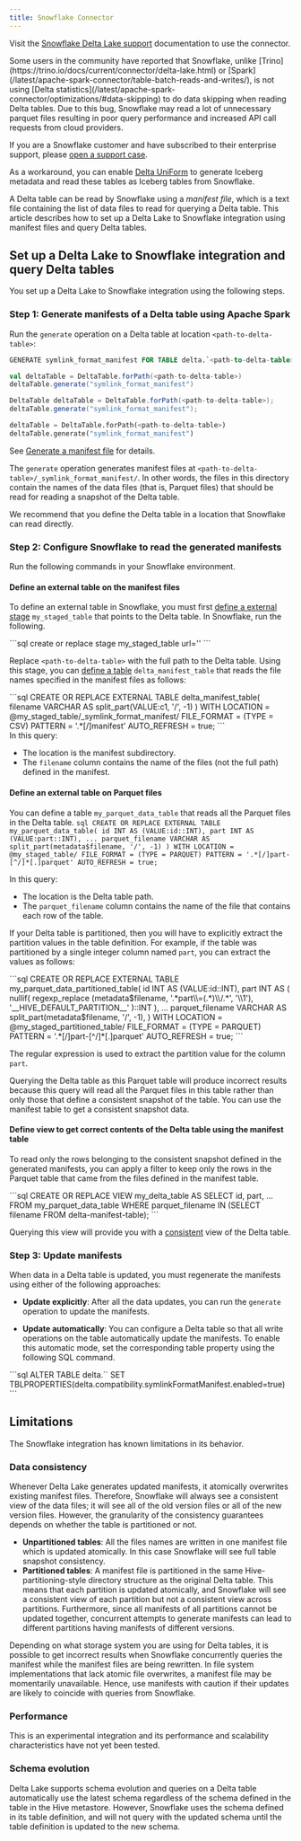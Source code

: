 ```yaml
---
title: Snowflake Connector
---
```



Visit the [Snowflake Delta Lake support](https://docs.snowflake.com/en/user-guide/tables-external-intro.html#delta-lake-support) documentation to use the connector.

<Aside type="caution" title="Important">
Some users in the community have reported that Snowflake, unlike [Trino](https://trino.io/docs/current/connector/delta-lake.html) or [Spark](/latest/apache-spark-connector/table-batch-reads-and-writes/), is not using [Delta statistics](/latest/apache-spark-connector/optimizations/#data-skipping) to do data skipping when reading Delta tables. Due to this bug, Snowflake may read a lot of unnecessary parquet files resulting in poor query performance and increased API call requests from cloud providers.

If you are a Snowflake customer and have subscribed to their enterprise support, please [open a support case](https://community.snowflake.com/s/article/How-To-Submit-a-Support-Case-in-Snowflake-Lodge).

As a workaround, you can enable [Delta UniForm](/latest/apache-spark-connector/universal-format-uniform/) to generate Iceberg metadata and read these tables as Iceberg tables from Snowflake.
</Aside>

A Delta table can be read by Snowflake using a *manifest file*, which is a text file containing the list of data files to read for querying a Delta table. This article describes how to set up a Delta Lake to Snowflake integration using manifest files and query Delta tables.

## Set up a Delta Lake to Snowflake integration and query Delta tables

You set up a Delta Lake to Snowflake integration using the following steps.

### Step 1: Generate manifests of a Delta table using Apache Spark

Run the `generate` operation on a Delta table at location `<path-to-delta-table>`:

<Tabs>
<TabItem value="sql" label="SQL" default>

```sql
GENERATE symlink_format_manifest FOR TABLE delta.`<path-to-delta-table>`
```

</TabItem>
<TabItem value="scala" label="Scala">

```scala
val deltaTable = DeltaTable.forPath(<path-to-delta-table>)
deltaTable.generate("symlink_format_manifest")
```

</TabItem>
<TabItem value="java" label="Java">

```java
DeltaTable deltaTable = DeltaTable.forPath(<path-to-delta-table>);
deltaTable.generate("symlink_format_manifest");
```

</TabItem>
<TabItem value="python" label="Python">

```python
deltaTable = DeltaTable.forPath(<path-to-delta-table>)
deltaTable.generate("symlink_format_manifest")
```

</TabItem>
</Tabs>

See [Generate a manifest file](/latest/apache-spark-connector/table-utility-commands/#generate-a-manifest-file) for details.

The `generate` operation generates manifest files at `<path-to-delta-table>/_symlink_format_manifest/`. In other words, the files in this directory contain the names of the data files (that is, Parquet files) that should be read for reading a snapshot of the Delta table.

<Aside type="note">
We recommend that you define the Delta table in a location that Snowflake can read directly.
</Aside>

### Step 2: Configure Snowflake to read the generated manifests

Run the following commands in your Snowflake environment.

#### Define an external table on the manifest files

To define an external table in Snowflake, you must first [define a external stage](https://docs.snowflake.net/manuals/user-guide/data-load-s3-create-stage.html) `my_staged_table` that points to the Delta table. In Snowflake, run the following.

<Tabs>
  <TabItem label="SQL">
    ```sql
    create or replace stage my_staged_table url='<path-to-delta-table>'
    ```
  </TabItem>
</Tabs>

Replace `<path-to-delta-table>` with the full path to the Delta table. Using this stage, you can [define a table](https://docs.snowflake.net/manuals/sql-reference/sql/create-external-table.html) `delta_manifest_table` that reads the file names specified in the manifest files as follows:

<Tabs>
  <TabItem label="SQL">
    ```sql
    CREATE OR REPLACE EXTERNAL TABLE delta_manifest_table(
        filename VARCHAR AS split_part(VALUE:c1, '/', -1)
      )
      WITH LOCATION = @my_staged_table/_symlink_format_manifest/
      FILE_FORMAT = (TYPE = CSV)
      PATTERN = '.*[/]manifest'
      AUTO_REFRESH = true;
    ```
  </TabItem>
</Tabs>

<Aside type="note">
In this query:

- The location is the manifest subdirectory.
- The `filename` column contains the name of the files (not the full path) defined in the manifest.
</Aside>

#### Define an external table on Parquet files

You can define a table `my_parquet_data_table` that reads all the Parquet files in the Delta table.
<Tabs>
  <TabItem label="SQL">
    ```sql
    CREATE OR REPLACE EXTERNAL TABLE my_parquet_data_table(
        id INT AS (VALUE:id::INT),
        part INT AS (VALUE:part::INT),
        ...
        parquet_filename VARCHAR AS split_part(metadata$filename, '/', -1)
      )
      WITH LOCATION = @my_staged_table/
      FILE_FORMAT = (TYPE = PARQUET)
      PATTERN = '.*[/]part-[^/]*[.]parquet'
      AUTO_REFRESH = true;
    ```
  </TabItem>
</Tabs>

<Aside type="note">
In this query:

- The location is the Delta table path.
- The `parquet_filename` column contains the name of the file that contains each row of the table.
</Aside>

If your Delta table is partitioned, then you will have to explicitly extract the partition values in the table definition. For example, if the table was partitioned by a single integer column named `part`, you can extract the values as follows:

<Tabs>
  <TabItem label="SQL">
    ```sql
    CREATE OR REPLACE EXTERNAL TABLE my_parquet_data_partitioned_table(
        id INT AS (VALUE:id::INT),
        part INT AS (
            nullif(
                regexp_replace (metadata$filename, '.*part\\=(.*)\\/.*', '\\1'),
                '__HIVE_DEFAULT_PARTITION__'
            )::INT
        ),
        ...
        parquet_filename VARCHAR AS split_part(metadata$filename, '/', -1),
      )
      WITH LOCATION = @my_staged_partitioned_table/
      FILE_FORMAT = (TYPE = PARQUET)
      PATTERN = '.*[/]part-[^/]*[.]parquet'
      AUTO_REFRESH = true;
    ```
  </TabItem>
</Tabs>

The regular expression is used to extract the partition value for the column `part`.

Querying the Delta table as this Parquet table will produce incorrect results because this query will read all the Parquet files in this table rather than only those that define a consistent snapshot of the table. You can use the manifest table to get a consistent snapshot data.

#### Define view to get correct contents of the Delta table using the manifest table

To read only the rows belonging to the consistent snapshot defined in the generated manifests, you can apply a filter to keep only the rows in the Parquet table that came from the files defined in the manifest table.

<Tabs>
  <TabItem label="SQL">
    ```sql
    CREATE OR REPLACE VIEW my_delta_table AS
        SELECT id, part, ...
        FROM my_parquet_data_table
        WHERE parquet_filename IN (SELECT filename FROM delta-manifest-table);
    ```
  </TabItem>
</Tabs>

Querying this view will provide you with a [consistent](#data-consistency) view of the Delta table.

### Step 3: Update manifests

When data in a Delta table is updated, you must regenerate the manifests using either of the following approaches:

- **Update explicitly**: After all the data updates, you can run the `generate` operation to update the manifests.

- **Update automatically**: You can configure a Delta table so that all write operations on the table automatically update the manifests. To enable this automatic mode, set the corresponding table property using the following SQL command.

<Tabs>
  <TabItem label="SQL">
    ```sql
    ALTER TABLE delta.`<path-to-delta-table>` SET TBLPROPERTIES(delta.compatibility.symlinkFormatManifest.enabled=true)
    ```
  </TabItem>
</Tabs>

## Limitations

The Snowflake integration has known limitations in its behavior.

### Data consistency

Whenever Delta Lake generates updated manifests, it atomically overwrites existing manifest files. Therefore, Snowflake will always see a consistent view of the data files; it will see all of the old version files or all of the new version files. However, the granularity of the consistency guarantees depends on whether the table is partitioned or not.

- **Unpartitioned tables**: All the files names are written in one manifest file which is updated atomically. In this case Snowflake will see full table snapshot consistency.
- **Partitioned tables**: A manifest file is partitioned in the same Hive-partitioning-style directory structure as the original Delta table. This means that each partition is updated atomically, and Snowflake will see a consistent view of each partition but not a consistent view across partitions. Furthermore, since all manifests of all partitions cannot be updated together, concurrent attempts to generate manifests can lead to different partitions having manifests of different versions.

Depending on what storage system you are using for Delta tables, it is possible to get incorrect results when Snowflake concurrently queries the manifest while the manifest files are being rewritten. In file system implementations that lack atomic file overwrites, a manifest file may be momentarily unavailable. Hence, use manifests with caution if their updates are likely to coincide with queries from Snowflake.

### Performance

This is an experimental integration and its performance and scalability characteristics have not yet been tested.

### Schema evolution

Delta Lake supports schema evolution and queries on a Delta table automatically use the latest schema regardless of the schema defined in the table in the Hive metastore. However, Snowflake uses the schema defined in its table definition, and will not query with the updated schema until the table definition is updated to the new schema.